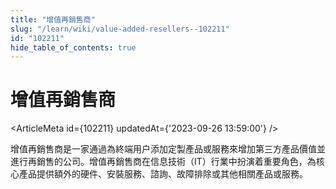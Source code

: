 ```yaml
---
title: "增值再銷售商"
slug: "/learn/wiki/value-added-resellers--102211"
id: "102211"
hide_table_of_contents: true
---
```



# 增值再銷售商

<ArticleMeta id={102211} updatedAt={'2023-09-26 13:59:00'} />
<div className='border-solid border-b border-t-0 my-4 border-[var(--ifm-color-gray-300)]' />

增值再銷售商是一家通過為終端用户添加定製產品或服務來增加第三方產品價值並進行再銷售的公司。增值再銷售商在信息技術（IT）行業中扮演着重要角色，為核心產品提供額外的硬件、安裝服務、諮詢、故障排除或其他相關產品或服務。

